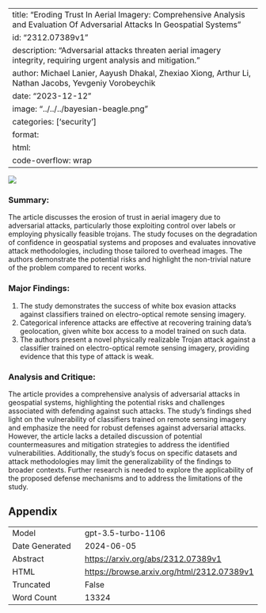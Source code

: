 
---
title: "Eroding Trust In Aerial Imagery: Comprehensive Analysis and Evaluation Of Adversarial Attacks In Geospatial Systems"
id: "2312.07389v1"
description: "Adversarial attacks threaten aerial imagery integrity, requiring urgent analysis and mitigation."
author: Michael Lanier, Aayush Dhakal, Zhexiao Xiong, Arthur Li, Nathan Jacobs, Yevgeniy Vorobeychik
date: "2023-12-12"
image: "../../../bayesian-beagle.png"
categories: ['security']
format:
  html:
    code-overflow: wrap
---

![](../../../bayesian-beagle.png)

### **Summary:**
The article discusses the erosion of trust in aerial imagery due to adversarial attacks, particularly those exploiting control over labels or employing physically feasible trojans. The study focuses on the degradation of confidence in geospatial systems and proposes and evaluates innovative attack methodologies, including those tailored to overhead images. The authors demonstrate the potential risks and highlight the non-trivial nature of the problem compared to recent works.

### **Major Findings:**
1. The study demonstrates the success of white box evasion attacks against classifiers trained on electro-optical remote sensing imagery.
2. Categorical inference attacks are effective at recovering training data's geolocation, given white box access to a model trained on such data.
3. The authors present a novel physically realizable Trojan attack against a classifier trained on electro-optical remote sensing imagery, providing evidence that this type of attack is weak.

### **Analysis and Critique:**
The article provides a comprehensive analysis of adversarial attacks in geospatial systems, highlighting the potential risks and challenges associated with defending against such attacks. The study's findings shed light on the vulnerability of classifiers trained on remote sensing imagery and emphasize the need for robust defenses against adversarial attacks. However, the article lacks a detailed discussion of potential countermeasures and mitigation strategies to address the identified vulnerabilities. Additionally, the study's focus on specific datasets and attack methodologies may limit the generalizability of the findings to broader contexts. Further research is needed to explore the applicability of the proposed defense mechanisms and to address the limitations of the study.

## Appendix

|          |          |
|----------|----------|
| Model     | gpt-3.5-turbo-1106       |
| Date Generated     | 2024-06-05       |
| Abstract | [https://arxiv.org/abs/2312.07389v1](https://arxiv.org/abs/2312.07389v1)        |
| HTML     | [https://browse.arxiv.org/html/2312.07389v1](https://browse.arxiv.org/html/2312.07389v1)       |
| Truncated       | False       |
| Word Count       | 13324       |